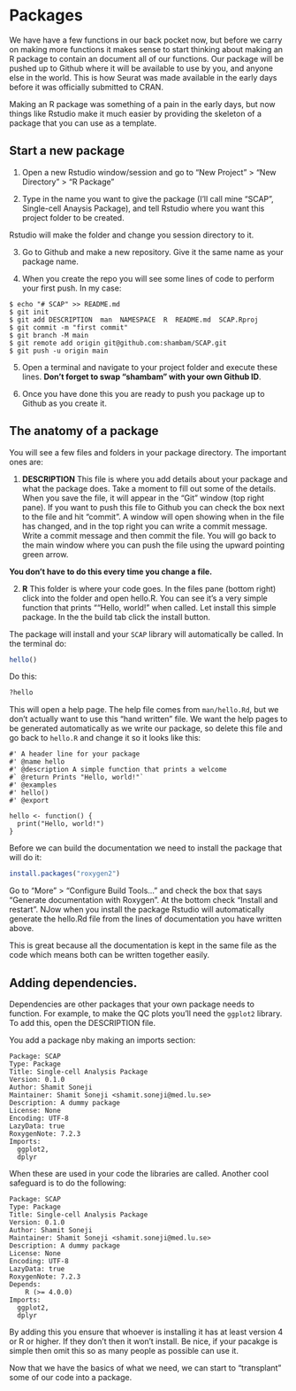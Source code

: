 # Packages
We have have a few functions in our back pocket now, but before we carry on making more functions it makes sense to start thinking about making an R package to contain an document all of our functions. Our package will be pushed up to Github where it will be available to use by you, and anyone else in the world. This is how Seurat was made available in the early days before it was officially submitted to CRAN.

Making an R package was something of a pain in the early days, but now things like Rstudio make it much easier by providing the skeleton of a package that you can use as a template.

## Start a new package

1. Open a new Rstudio window/session and go to "New Project" > "New Directory" > "R Package"

2. Type in the name you want to give the package (I'll call mine "SCAP", Single-cell Anaysis Package), and tell Rstudio where you want this project folder to be created.

Rstudio will make the folder and change you session directory to it.

3. Go to Github and make a new repository. Give it the same name as your package name.

4. When you create the repo you will see some lines of code to perform your first push. In my case:

```
$ echo "# SCAP" >> README.md
$ git init
$ git add DESCRIPTION  man  NAMESPACE  R  README.md  SCAP.Rproj
$ git commit -m "first commit"
$ git branch -M main
$ git remote add origin git@github.com:shambam/SCAP.git
$ git push -u origin main
```

5. Open a terminal and navigate to your project folder and execute these lines. **Don't forget to swap "shambam" with your own Github ID**.

6. Once you have done this you are ready to push you package up to Github as you create it.

## The anatomy of a package

You will see a few files and folders in your package directory. The important ones are:

1. **DESCRIPTION** This file is where you add details about your package and what the package does. Take a moment to fill out some of the details. When you save the file, it will appear in the "Git" window (top right pane). If you want to push this file to Github you can check the box next to the file and hit "commit". A window will open showing when in the file has changed, and in the top right you can write a commit message. Write a commit message and then commit the file. You will go back to the main window where you can push the file using the upward pointing green arrow.

**You don't have to do this every time you change a file.**

2. **R** This folder is where your code goes. In the files pane (bottom right) click into the folder and open hello.R. You can see it's a very simple function that prints ""Hello, world!" when called. Let install this simple package. In the the build tab click the install button.

The package will install and your `SCAP` library will automatically be called. In the terminal do:

```r
hello()
```

Do this:

```r
?hello
```

This will open a help page. The help file comes from `man/hello.Rd`, but we don't actually want to use this "hand  written" file. We want the help pages to be generated automatically as we write our package, so delete this file and go back to `hello.R` and change it so it looks like this:

```
#' A header line for your package
#' @name hello
#' @description A simple function that prints a welcome
#` @return Prints "Hello, world!"`
#' @examples
#' hello()
#' @export

hello <- function() {
  print("Hello, world!")
}
```

Before we can build the documentation we need to install the package that will do it:

```r
install.packages("roxygen2")
```

Go to "More" > "Configure Build Tools..." and check the box that says "Generate documentation with Roxygen". At the bottom check "Install and restart". NJow when you install the package Rstudio will automatically generate the hello.Rd file from the lines of documentation you have written above.

This is great because all the documentation is kept in the same file as the code which means both can be written together easily.

## Adding dependencies.
Dependencies are other packages that your own package needs to function. For example, to make the QC plots you'll need the `ggplot2` library. To add this, open the DESCRIPTION file.

You add a package nby making an imports section:

```
Package: SCAP
Type: Package
Title: Single-cell Analysis Package
Version: 0.1.0
Author: Shamit Soneji
Maintainer: Shamit Soneji <shamit.soneji@med.lu.se>
Description: A dummy package
License: None
Encoding: UTF-8
LazyData: true
RoxygenNote: 7.2.3
Imports:
  ggplot2,
  dplyr
```

When these are used in your code the libraries are called. Another cool safeguard is to do the following:

```
Package: SCAP
Type: Package
Title: Single-cell Analysis Package
Version: 0.1.0
Author: Shamit Soneji
Maintainer: Shamit Soneji <shamit.soneji@med.lu.se>
Description: A dummy package
License: None
Encoding: UTF-8
LazyData: true
RoxygenNote: 7.2.3
Depends:
    R (>= 4.0.0)
Imports:
  ggplot2,
  dplyr
```
By adding this you ensure  that whoever is installing it has at least version 4 or R or higher. If they don't then it won't install. Be nice, if your pacakge is simple then omit this so as many people as possible can use it.

Now that we have the basics of what we need, we can start to "transplant" some of our code into a package.


